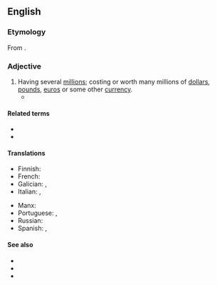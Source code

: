 {{also|multi-million}}
==English==

===Etymology===
From {{prefix|en|multi|million}}.

===Adjective===
{{head|en|adjective}}

# Having several [[million]]s; costing or worth many millions of [[dollar]]s, [[pound]]s, [[euro]]s or some other [[currency]]. 
#* {{quote-journal
|lang=en
|date=April 6, 2017
|author=Samira Shackle
|title=On the frontline with Karachi’s ambulance drivers
|work=the Guardian
|url=https://www.theguardian.com/world/2017/apr/06/on-the-frontline-with-karachis-ambulance-drivers
|page=
|passage=Edhi lived in a humble, ascetic way, even as his charity became a '''multimillion'''-pound enterprise.}}

====Related terms====
* {{l|en|multimillionaire}}
* {{l|en|million}}

====Translations====
{{trans-top|having several millions}}
* Finnish: {{t|fi|monimiljoonainen}}
* French: {{t+|fr|multimillionnaire|m|f}}
* Galician: {{t|gl|multimillonario|m}}, {{t|gl|multimillonaria|f}}
* Italian: {{t|it|multimilionario|m}}, {{t|it|multimilionaria|f}}
{{trans-mid}}
* Manx: {{t|gv|yl-villioonagh}}
* Portuguese: {{t+|pt|multimilionário|m}}, {{t|pt|multimilionária|f}}
* Russian: {{t+|ru|многомиллио́нный}}
* Spanish: {{t+|es|multimillonario|m}}, {{t|es|multimillonaria|f}}
{{trans-bottom}}

====See also====
* {{l|en|megamillion}}
* {{l|en|supermillion}}
* {{l|en|billion}}